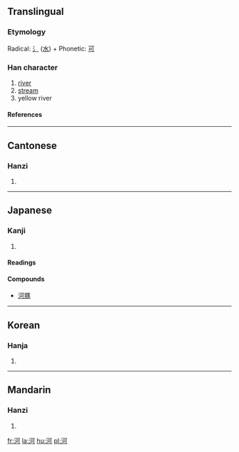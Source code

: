 ==Translingual==
===Etymology===
Radical: [[氵]] ([[水]]) + Phonetic: [[可]]
===Han character===
{{Han char|rn=85|rad=水|as=05|sn=8|four=3112<sub>0</sub>|canj=水一弓口 (EMNR)|ids=⿰[[氵]][[可]]}}
# [[river]]
# [[stream]]
# yellow river<!-- I can't seem to verify this one -->
====References====
{{Han ref|kx=0613.090|dkj=17245|dj=1006.080|hdz=31582.030|uh=6CB3|ud=27827|bh=AA65|bd=43621}}

----

==Cantonese==
===Hanzi===
{{yue-hanzi|jyut=|y=[[ho4]]}}
# {{defn|Cantonese}}

----
==Japanese==
===Kanji===
{{ja-kanji|grade=5|rs=水05}}
# {{defn|Japanese}}
====Readings====
{{ja-readings|on=[[か]] (ka)|kun=[[かわ]] (kawa)}}

====Compounds====
* [[河豚]]

----
==Korean==
===Hanja===
{{ko-hanja|hangeul=하|eumhun=|rv=ha|mr=ha|y=ha}}
# {{defn|Korean}}

----
==Mandarin==
===Hanzi===
{{cmn-hanzi|pin=[[hé]] ([[he2]]), [[mí]] ([[mi2]]), [[nǐ]] ([[ni3]])|wg=ho<sup>2</sup>, mi<sup>2</sup>, ni<sup>3</sup>}}
# {{defn|Mandarin}}

[[fr:河]]
[[la:河]]
[[hu:河]]
[[pl:河]]